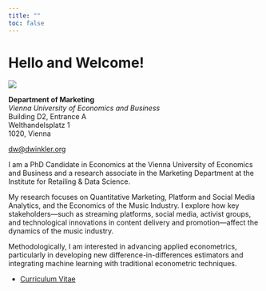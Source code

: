 ```yaml
---
title: ""
toc: false
---
```


# Hello and Welcome!

::: {.flex-container}
::: {.flex-item}

![](assets/head.jpeg)

**Department of Marketing** <br>
*Vienna University of Economics and Business* <br>
Building D2, Entrance A <br>
Welthandelsplatz 1 <br>
1020, Vienna

[dw@dwinkler.org](mailto:dw@dwinkler.org)

:::

::: {.flex-item}

I am a PhD Candidate in Economics at the Vienna University of Economics and Business and a research associate in the Marketing Department at the Institute for Retailing & Data Science.
<br>

My research focuses on Quantitative Marketing, Platform and Social Media Analytics, and the Economics of the Music Industry. I explore how key stakeholders—such as streaming platforms, social media, activist groups, and technological innovations in content delivery and promotion—affect the dynamics of the music industry.
<br>

Methodologically, I am interested in advancing applied econometrics, particularly in developing new difference-in-differences estimators and integrating machine learning with traditional econometric techniques.

* [Curriculum Vitae](./files/CV_Winkler.pdf)

:::
:::
